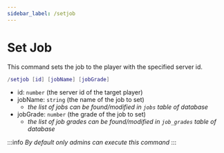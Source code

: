 ```yaml
---
sidebar_label: /setjob
---
```


# Set Job

This command sets the job to the player with the specified server id.

```lua
/setjob [id] [jobName] [jobGrade]
```

- id: `number` (the server id of the target player)
- jobName: `string` (the name of the job to set)
  - _the list of jobs can be found/modified in `jobs` table of database_
- jobGrade: `number` (the grade of the job to set)
  - _the list of job grades can be found/modified in `job_grades` table of database_

:::info
_By default only admins can execute this command_
:::
